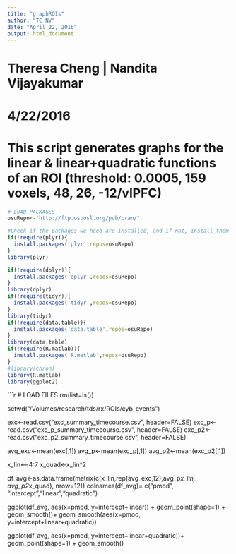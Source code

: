 ```yaml
---
title: "graphROIs"
author: "TC NV"
date: "April 22, 2016"
output: html_document
---
```


# Theresa Cheng | Nandita Vijayakumar
# 4/22/2016
# This script generates graphs for the linear & linear+quadratic functions of an ROI (threshold: 0.0005, 159 voxels, 48, 26, -12/vlPFC)


```r
# LOAD PACKAGES
osuRepo<-'http://ftp.osuosl.org/pub/cran/'

#Check if the packages we need are installed, and if not, install them
if(!require(plyr)){
  install.packages('plyr',repos=osuRepo)
}
library(plyr)

if(!require(dplyr)){
  install.packages('dplyr',repos=osuRepo)
}
library(dplyr)
if(!require(tidyr)){
  install.packages('tidyr',repos=osuRepo)
}
library(tidyr)
if(!require(data.table)){
  install.packages('data.table',repos=osuRepo)
}
library(data.table)
if(!require(R.matlab)){
  install.packages('R.matlab',repos=osuRepo)
}
#library(chron)
library(R.matlab)
library(ggplot2)
```

```r
# LOAD FILES
rm(list=ls())

setwd("/Volumes/research/tds/rx/ROIs/cyb_events")

exc<-read.csv("exc_summary_timecourse.csv", header=FALSE)
exc_p<-read.csv("exc_p_summary_timecourse.csv", header=FALSE)
  exc_p2<-read.csv("exc_p2_summary_timecourse.csv", header=FALSE)

avg_exc<-mean(exc[,1])
avg_p<-mean(exc_p[,1])
avg_p2<-mean(exc_p2[,1])

x_lin<--4:7
x_quad<-x_lin^2

df_avg<-as.data.frame(matrix(c(x_lin,rep(avg_exc,12),avg_p*x_lin, avg_p2*x_quad), nrow=12))
colnames(df_avg)= c("pmod", "intercept","linear","quadratic")

ggplot(df_avg, aes(x=pmod, y=intercept+linear)) +
  geom_point(shape=1) +
  geom_smooth()+
  geom_smooth(aes(x=pmod, y=intercept+linear+quadratic))
  
ggplot(df_avg, aes(x=pmod, y=intercept+linear+quadratic))+
  geom_point(shape=1) +
  geom_smooth()

